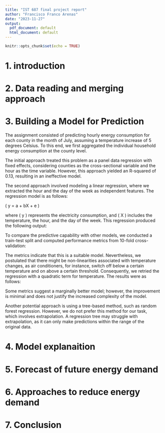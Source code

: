 ```yaml
---
title: "IST 687 final project report"
author: "Francisco Franco Arenas"
date: "2023-11-27"
output:
  pdf_document: default
  html_document: default
---
```


```r
knitr::opts_chunk$set(echo = TRUE)
```


# 1. introduction

# 2. Data reading and merging approach

# 3. Building a Model for Prediction

The assignment consisted of predicting hourly energy consumption for each county in the month of July, assuming a temperature increase of 5 degrees Celsius. To this end, we first aggregated the individual household energy consumption at the county level.

The initial approach treated this problem as a panel data regression with fixed effects, considering counties as the cross-sectional variable and the hour as the time variable. However, this approach yielded an R-squared of 0.13, resulting in an ineffective model.

The second approach involved modeling a linear regression, where we extracted the hour and the day of the week as independent features. The regression model is as follows:

\( y = a + bX + e \)

where \( y \) represents the electricity consumption, and \( X \) includes the temperature, the hour, and the day of the week. This regression produced the following output:

To compare the predictive capability with other models, we conducted a train-test split and computed performance metrics from 10-fold cross-validation:

The metrics indicate that this is a suitable model. Nevertheless, we postulated that there might be non-linearities associated with temperature changes, as air conditioners, for instance, switch off below a certain temperature and on above a certain threshold. Consequently, we retried the regression with a quadratic term for temperature. The results were as follows:

Some metrics suggest a marginally better model; however, the improvement is minimal and does not justify the increased complexity of the model.

Another potential approach is using a tree-based method, such as random forest regression. However, we do not prefer this method for our task, which involves extrapolation. A regression tree may struggle with extrapolation, as it can only make predictions within the range of the original data.


# 4. Model explanaition

# 5. Forecast of future energy demand 

# 6. Approaches to reduce energy demand

# 7. Conclusion